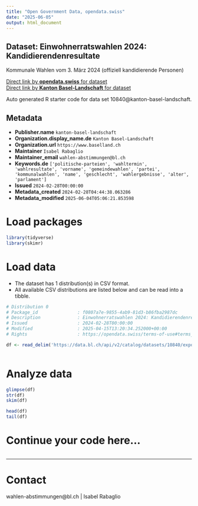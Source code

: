 ```yaml
---
title: "Open Government Data, opendata.swiss"
date: "2025-06-05"
output: html_document
---
```


## Dataset: Einwohnerratswahlen 2024: Kandidierendenresultate

Kommunale Wahlen vom 3. März 2024 (offiziell kandidierende Personen)

[Direct link by **opendata.swiss** for dataset](https://opendata.swiss/de/dataset/einwohnerratswahlen-2024-kandidierendenresultate)<br>
[Direct link by **Kanton Basel-Landschaft** for dataset](https://data.bl.ch/explore/dataset/10840/)

Auto generated R starter code for data set 10840@kanton-basel-landschaft.

## Metadata

- **Publisher.name** `kanton-basel-landschaft`
- **Organization.display_name.de** `Kanton Basel-Landschaft`
- **Organization.url** `https://www.baselland.ch`
- **Maintainer** `Isabel Rabaglio`
- **Maintainer_email** `wahlen-abstimmungen@bl.ch`
- **Keywords.de** `['politische-parteien', 'wahltermin', 'wahlresultate', 'vorname', 'gemeindewahlen', 'partei', 'kommunalwahlen', 'name', 'geschlecht', 'wahlergebnisse', 'alter', 'parlament']`
- **Issued** `2024-02-28T00:00:00`
- **Metadata_created** `2024-02-28T04:44:38.063286`
- **Metadata_modified** `2025-06-04T05:06:21.853598`


# Load packages

```r

library(tidyverse)
library(skimr)

```

# Load data

-   The dataset has 1 distribution(s) in CSV format.
-   All available CSV distributions are listed below and can be read into a tibble.

```r

# Distribution 0
# Package_id               : f0807a7e-9855-4ab9-81d3-b86fba2987dc
# Description              : Einwohnerratswahlen 2024: Kandidierendenresultate (csv)
# Issued                   : 2024-02-28T00:00:00
# Modified                 : 2025-04-15T13:20:34.252000+00:00
# Rights                   : https://opendata.swiss/terms-of-use#terms_by

df <- read_delim('https://data.bl.ch/api/v2/catalog/datasets/10840/exports/csv?use_labels=true')



```

# Analyze data

```r

glimpse(df)
str(df)
skim(df)

head(df)
tail(df)

```

# Continue your code here...

```r

```

------------------------------------------------------------------------

# Contact

wahlen-abstimmungen@bl.ch | Isabel Rabaglio
